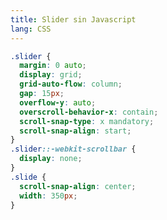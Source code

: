```yaml
---
title: Slider sin Javascript
lang: CSS
---
```


```css
.slider {
  margin: 0 auto;
  display: grid;
  grid-auto-flow: column;
  gap: 15px;
  overflow-y: auto;
  overscroll-behavior-x: contain;
  scroll-snap-type: x mandatory;
  scroll-snap-align: start;
}
.slider::-webkit-scrollbar {
  display: none;
}
.slide {
  scroll-snap-align: center;
  width: 350px;
}
```